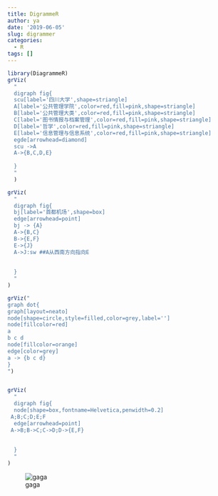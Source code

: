 ```yaml
---
title: DigrammeR
author: ya
date: '2019-06-05'
slug: digrammer
categories:
  - R
tags: []
---
```



```r
library(DiagrammeR)
grViz(
  "
  digraph fig{
  scu[label='四川大学',shape=striangle]
  A[label='公共管理学院',color=red,fill=pink,shape=striangle]
  B[label='公共管理大类',color=red,fill=pink,shape=striangle]
  C[label='图书情报与档案管理',color=red,fill=pink,shape=striangle]
  D[label='哲学',color=red,fill=pink,shape=striangle]
  E[label='信息管理与信息系统',color=red,fill=pink,shape=striangle]
  egde[arrowhead=diamond]
  scu ->A
  A->{B,C,D,E}
  
  }
  "
  )

grViz(
  "
  digraph fig{
  bj[label='首都机场',shape=box]
  edge[arrowhead=point]
  bj -> {A}
  A->{B,C}
  B->{E,F}
  E->{J}
  A->J:sw ##A从西南方向指向E
 
 
  }
  "
)

grViz("
graph dot{
graph[layout=neato]
node[shape=circle,style=filled,color=grey,label='']
node[fillcolor=red]
a
b c d
node[fillcolor=orange]
edge[color=grey]
a -> {b c d}
}      
")


grViz(
  "
  digraph fig{
  node[shape=box,fontname=Helvetica,penwidth=0.2]
 A;B;C;D;E;F
  edge[arrowhead=point]
 A->B;B->C;C->D;D->{E,F}
 
 
  }
  "
)
```
![gaga](https://wxt.sinaimg.cn/thumb300/0071XsVUly1g2ihf8qvnhj30ee0eewfb.jpg?tags=%5B%5D.jpg)
